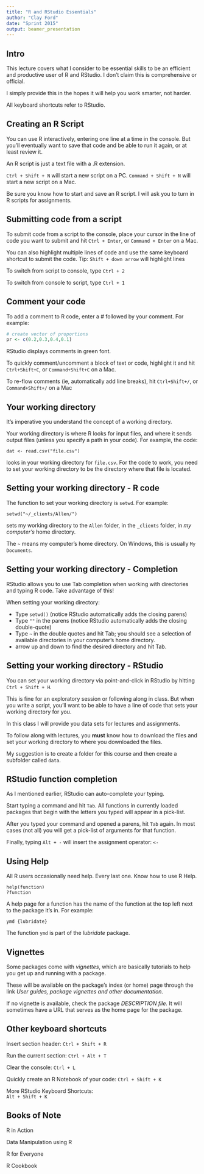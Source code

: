 ```yaml
---
title: "R and RStudio Essentials"
author: "Clay Ford"
date: "Sprint 2015"
output: beamer_presentation
---
```


## Intro

This lecture covers what I consider to be essential skills to be an efficient and productive user of R and RStudio. I don't claim this is comprehensive or official. 

I simply provide this in the hopes it will help you work smarter, not harder.

All keyboard shortcuts refer to RStudio.

## Creating an R Script

You can use R interactively, entering one line at a time in the console. But you'll eventually want to save that code and be able to run it again, or at least review it.

An R script is just a text file with a .R extension.

`Ctrl + Shift + N` will start a new script on a PC.
`Command + Shift + N` will start a new script on a Mac.

Be sure you know how to start and save an R script. I will ask you to turn in R scripts for assignments.

## Submitting code from a script

To submit code from a script to the console, place your cursor in the line of code you want to submit and hit `Ctrl + Enter`, or `Command + Enter` on a Mac.

You can also highlight multiple lines of code and use the same keyboard shortcut to submit the code. Tip: `Shift + down arrow` will highlight lines

To switch from script to console, type `Ctrl + 2`

To switch from console to script, type `Ctrl + 1`

## Comment your code

To add a comment to R code, enter a # followed by your comment. For example:

```r
# create vector of proportions
pr <- c(0.2,0.3,0.4,0.1)
```

RStudio displays comments in green font. 

To quickly comment/uncomment a block of text or code, highlight it and hit `Ctrl+Shift+C`, or `Command+Shift+C` on a Mac.

To re-flow comments (ie, automatically add line breaks), hit `Ctrl+Shift+/`, or `Command+Shift+/` on a Mac


## Your working directory

It's imperative you understand the concept of a working directory. 

Your working directory is where R looks for input files, and where it sends output files (unless you specify a path in your code). For example, the code:

`dat <- read.csv("file.csv")`

looks in your working directory for `file.csv`. For the code to work, you need to set your working directory to be the directory where that file is located.

## Setting your working directory - R code

The function to set your working directory is `setwd`. For example:

`setwd("~/_clients/Allen/")`

sets my working directory to the `Allen` folder, in the `_clients` folder, in _my computer's_ home directory.

The `~` means my computer's home directory. On Windows, this is usually `My Documents`.

## Setting your working directory - Completion

RStudio allows you to use Tab completion when working with directories and typing R code. Take advantage of this!

When setting your working directory:

- Type `setwd()` (notice RStudio automatically adds the closing parens)
- Type `""` in the parens (notice RStudio automatically adds the closing double-quote)
- Type `~` in the double quotes and hit Tab; you should see a selection of available directories in your computer's home directory.
- arrow up and down to find the desired directory and hit Tab.

## Setting your working directory - RStudio

You can set your working directory via point-and-click in RStudio by hitting `Ctrl + Shift + H`.

This is fine for an exploratory session or following along in class. But when you write a script, you'll want to be able to have a line of code that sets your working directory for you.

In this class I will provide you data sets for lectures and assignments. 

To follow along with lectures, you **must** know how to download the files and set your working directory to where you downloaded the files. 

My suggestion is to create a folder for this course and then create a subfolder called `data`.

## RStudio function completion

As I mentioned earlier, RStudio can auto-complete your typing.

Start typing a command and hit `Tab`. All functions in currently loaded packages that begin with the letters you typed will appear in a pick-list.

After you typed your command and opened a parens, hit `Tab` again. In most cases (not all) you will get a pick-list of arguments for that function.

Finally, typing `Alt + -` will insert the assignment operator: `<-`

## Using Help

All R users occasionally need help. Every last one. Know how to use R Help. 

`help(function)`  
`?function`

A help page for a function has the name of the function at the top left next to the package it's in. For example:

`ymd {lubridate}`

The function `ymd` is part of the _lubridate_ package. 

## Vignettes

Some packages come with _vignettes_, which are basically tutorials to help you get up and running with a package. 

These will be available on the package's index (or home) page through the link _User guides, package vignettes and other documentation._

If no vignette is available, check the package _DESCRIPTION file._ It will sometimes have a URL that serves as the home page for the package.

## Other keyboard shortcuts

Insert section header: `Ctrl + Shift + R`

Run the current section: `Ctrl + Alt + T`

Clear the console: `Ctrl + L`

Quickly create an R Notebook of your code: `Ctrl + Shift + K`

More RStudio Keyboard Shortcuts:  
`Alt + Shift + K`

## Books of Note

R in Action

Data Manipulation using R

R for Everyone

R Cookbook 
